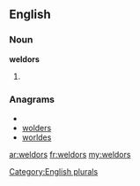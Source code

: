 ==English==

===Noun===
'''weldors'''

# {{plural of|[[weldor]]}}

===Anagrams===
* {{alphagram|delorsw}}
* [[wolders#English|wolders]]
* [[worldes#English|worldes]]

[[Category:English plurals]]

[[ar:weldors]]
[[fr:weldors]]
[[my:weldors]]